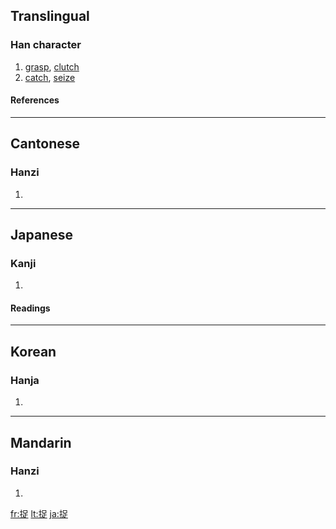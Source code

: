 ==Translingual==
===Han character===
{{Han char|rn=64|rad=手|as=07|sn=10|four=5608<sub>1</sub>|canj=手口卜人 (QRYO)}}
# [[grasp]], [[clutch]]
# [[catch]], [[seize]]
====References====
{{Han ref|kx=0433.120|dkj=12136|dj=0782.240|hdz=31882.040|uh=6349|ud=25417|bh=AEBB|bd=44731}}
----
==Cantonese==
===Hanzi===
{{yue-hanzi|jyut=|y=juk1, juk3}}
# {{defn|Cantonese}}
----
==Japanese==
===Kanji===
{{ja-kanji|grade=|rs=手07}}
# {{defn|Japanese}} 
====Readings====
{{ja-readings|on=[[そく]] (soku), [[さく]] (saku)|kun=[[とらえる]] (toraeru)}}
----
==Korean==
===Hanja===
{{ko-hanja|hangeul=착|eumhun=|rv=chak|mr=ch'ak|y=chak}}
# {{defn|Korean}}
----
==Mandarin==
===Hanzi===
{{cmn-hanzi|pin=[[zhuō]] ([[zhuo1]])|wg=cho<sup>1</sup>}}
# {{defn|Mandarin}}

[[fr:捉]]
[[lt:捉]]
[[ja:捉]]
